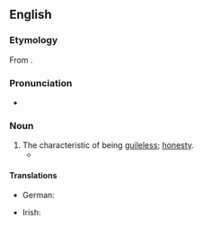 ==English==

===Etymology===
From {{af|en|guileless|-ness}}.

===Pronunciation===
* {{a|US}} {{IPA|/ˈɡaɪl.lɪs.nɪs/|lang=en}}

===Noun===
{{en-noun|-}}

# The characteristic of being [[guileless]]; [[honesty]].
#* {{quote-journal
|lang=en
|date=February 23, 2017
|author=Katie Rife
|title=''The Girl With All The Gifts'' tries to put a fresh spin on overripe zombie clichés
|work=The Onion AV Club
|url=http://www.avclub.com/review/girl-all-gifts-tries-put-fresh-spin-overripe-zombi-250838
|page=
|passage= You have to give director Colm McCarthy, a Scottish TV veteran making his feature film debut, and writer Mike Carey, adapting his own novel, credit for attempting the seemingly impossible task of doing something new with the zombie subgenre. And by blending it with the common YA trope of a young female protagonist who leads the world into a new revolutionary era, they almost get there—largely thanks to newcomer Nanua, who presents her character’s grappling with complex themes of identity and original sin with a childlike '''guilelessness'''.}}

====Translations====
{{trans-top|the characteristic of being guileless; honesty}}
* German: {{t+|de|Arglosigkeit|f}}
{{trans-mid}}
* Irish: {{t|ga|ionracas|m}}
{{trans-bottom}}